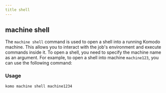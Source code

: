 ```yaml
---
title shell
---
```


## machine shell

The `machine shell` command is used to open a shell into a running Komodo machine. This allows you to interact with the job's environment and execute commands inside it. To open a shell, you need to specify the machine name as an argument. For example, to open a shell into machine `machine123`, you can use the following command:

### Usage

```
komo machine shell machine1234
```
